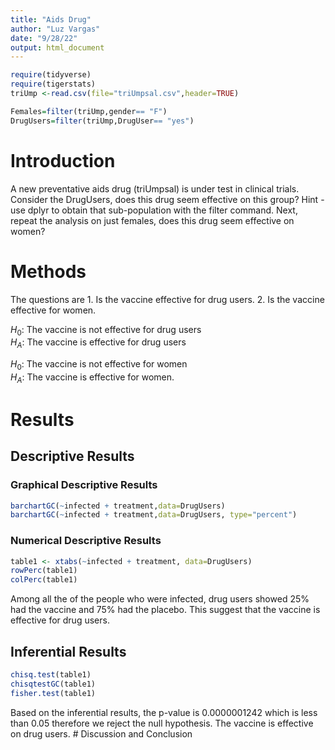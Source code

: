 ```yaml
---
title: "Aids Drug"
author: "Luz Vargas"
date: "9/28/22"
output: html_document
---
```


```r
require(tidyverse)
require(tigerstats)
triUmp <-read.csv(file="triUmpsal.csv",header=TRUE)

Females=filter(triUmp,gender== "F")
DrugUsers=filter(triUmp,DrugUser== "yes")
```

# Introduction

<!--In this section you explain what you are trying to show.  Where did the data come from?  What is the research or other question you are trying to answer?  If you skimp in this section expect to be marked down in your grade. Paint a picture of the project a couple of paragraphs is expected!-->

A new  preventative aids drug (triUmpsal) is under test in clinical trials. Consider the DrugUsers, does this drug seem effective on this group?  Hint - use dplyr to obtain that sub-population with the filter command.  Next, repeat the analysis on just females, does this drug seem effective on women?

<!-- Be sure to produce Descriptive Results and Inferential Results for both groups. !-->

# Methods

<!--Decide on your methods:  use "variable analysis" or other appropriate descriptors.  Make sure to choose at least one graphical method and at least one numerical method. Discuss what data manipulations may be needed, for example sub-setting or other binning procedures and what sort of graphical displays and inferential tools will be used!-->

The questions are 1. Is the vaccine effective for drug users. 2. Is the vaccine effective for women.  

$H_0$: The vaccine is not effective for drug users  
$H_A$: The vaccine is effective for drug users  

$H_0$: The vaccine is not effective for women  
$H_A$: The vaccine is effective for women.  


# Results

<!--Divide this section into two sub-sections:  One for your descriptive results and one for your inferential results.!-->

## Descriptive Results

### Graphical Descriptive Results

<!--Graphical results here.  Make sure to show your code.  Provide appropriate labels for axes, giving units if possible, and provide a good title for the graph, too.  Use the graphical results to describe patterns, if any, that exist in the data as focused toward the research question. Bottom line is to explain the features of the graph that are relevant to conforming to or departing from what is expected by the null hypothesis !-->

```r
barchartGC(~infected + treatment,data=DrugUsers)
barchartGC(~infected + treatment,data=DrugUsers, type="percent")

```

### Numerical Descriptive Results

<!--Numerical results go here. Use the numerical results to describe the patterns, if any, that exist in the data as focused toward the research question!-->


```r
table1 <- xtabs(~infected + treatment, data=DrugUsers)
rowPerc(table1)
colPerc(table1)
```
Among all the of the people who were infected, drug users showed 25% had the vaccine and 75% had the placebo. This suggest that the vaccine is effective for drug users.

## Inferential Results

<!--State hypothesis clearly.  Make sure your discussion of the inferential test covers all the aspects that the test output produces, such as test statistic, p-value etc.  Make a decision about the null hypothesis, explain the assumptions on which the selected test/procedure was based, and why the chosen procedure satisfies the assumptions and is appropriate to answer the research question!-->
  
```r
chisq.test(table1)
chisqtestGC(table1)
fisher.test(table1)
```  
 
 Based on the inferential results, the p-value is 0.0000001242 which is less than 0.05 therefore we reject the null hypothesis. The vaccine is effective on drug users. 
# Discussion and Conclusion

<!--Discussion and conclusion here.  If you found a relationship be sure to consider whether the relationship occurs because one of the variables causes the other, or whether they perhasps are related for some other reason.  Watch the chapter 6 videos from the George Town videos collection.!

Report on both Drug Users and Females.  Be sure to include the odds for both groups.
-->

 
